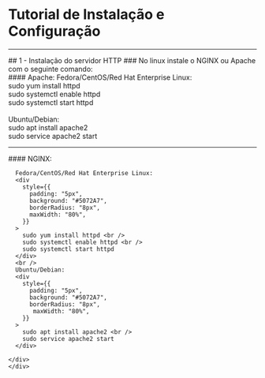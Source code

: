 # Tutorial de Instalação e Configuração

---

<div style={{ textAlign: "left" }}>
  ## 1 - Instalação do servidor HTTP
  ### No linux instale o NGINX ou Apache com o seguinte comando: <br />

  <div style={{display:'flex'}}>
  <div style={{width:'100%'}}>
      #### Apache:
    Fedora/CentOS/Red Hat Enterprise Linux:
      <div
        style={{
          padding: "5px",
          background: "#5072A7",
          borderRadius: "8px",
          maxWidth: "80%",
        }}
      >
        sudo yum install httpd <br />
        sudo systemctl enable httpd <br />
        sudo systemctl start httpd
      </div>
      <br />
      Ubuntu/Debian:
      <div
        style={{
          padding: "5px",
          background: "#5072A7",
          borderRadius: "8px",
          maxWidth: "80%",
        }}
      >
        sudo apt install apache2 <br />
        sudo service apache2 start
      </div>
      </div>
   <hr style={{marginRight:'150px', border:'none',width:'1px',color:'#333', background:'gray'}} />
    <div style={{width:'100%'}}>
      #### NGINX:

      Fedora/CentOS/Red Hat Enterprise Linux:
      <div
        style={{
          padding: "5px",
          background: "#5072A7",
          borderRadius: "8px",
          maxWidth: "80%",
        }}
      >
        sudo yum install httpd <br />
        sudo systemctl enable httpd <br />
        sudo systemctl start httpd
      </div>
      <br />
      Ubuntu/Debian:
      <div
        style={{
          padding: "5px",
          background: "#5072A7",
          borderRadius: "8px",
           maxWidth: "80%",
        }}
      >
        sudo apt install apache2 <br />
        sudo service apache2 start
      </div>

    </div>
    </div>

  </div>
